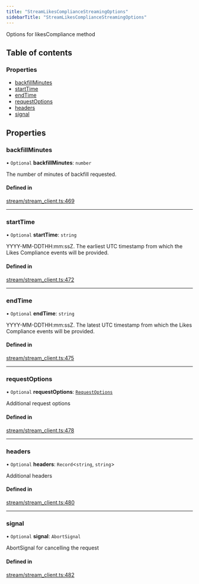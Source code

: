 ```yaml
---
title: "StreamLikesComplianceStreamingOptions"
sidebarTitle: "StreamLikesComplianceStreamingOptions"
---
```


Options for likesCompliance method

## Table of contents

### Properties

- [backfillMinutes](/xdks/typescript/reference/interfaces/StreamLikesComplianceStreamingOptions#backfillminutes)
- [startTime](/xdks/typescript/reference/interfaces/StreamLikesComplianceStreamingOptions#starttime)
- [endTime](/xdks/typescript/reference/interfaces/StreamLikesComplianceStreamingOptions#endtime)
- [requestOptions](/xdks/typescript/reference/interfaces/StreamLikesComplianceStreamingOptions#requestoptions)
- [headers](/xdks/typescript/reference/interfaces/StreamLikesComplianceStreamingOptions#headers)
- [signal](/xdks/typescript/reference/interfaces/StreamLikesComplianceStreamingOptions#signal)

## Properties

### backfillMinutes

• `Optional` **backfillMinutes**: `number`

The number of minutes of backfill requested.

#### Defined in

[stream/stream_client.ts:469](https://github.com/xdevplatform/xdk/blob/298ca9350d035e40e7c8ee0753c50052819a41e2/xdk/typescript/src/stream/stream_client.ts#L469)

___

### startTime

• `Optional` **startTime**: `string`

YYYY-MM-DDTHH:mm:ssZ. The earliest UTC timestamp from which the Likes Compliance events will be provided.

#### Defined in

[stream/stream_client.ts:472](https://github.com/xdevplatform/xdk/blob/298ca9350d035e40e7c8ee0753c50052819a41e2/xdk/typescript/src/stream/stream_client.ts#L472)

___

### endTime

• `Optional` **endTime**: `string`

YYYY-MM-DDTHH:mm:ssZ. The latest UTC timestamp from which the Likes Compliance events will be provided.

#### Defined in

[stream/stream_client.ts:475](https://github.com/xdevplatform/xdk/blob/298ca9350d035e40e7c8ee0753c50052819a41e2/xdk/typescript/src/stream/stream_client.ts#L475)

___

### requestOptions

• `Optional` **requestOptions**: [`RequestOptions`](/xdks/typescript/reference/interfaces/RequestOptions)

Additional request options

#### Defined in

[stream/stream_client.ts:478](https://github.com/xdevplatform/xdk/blob/298ca9350d035e40e7c8ee0753c50052819a41e2/xdk/typescript/src/stream/stream_client.ts#L478)

___

### headers

• `Optional` **headers**: `Record`\<`string`, `string`\>

Additional headers

#### Defined in

[stream/stream_client.ts:480](https://github.com/xdevplatform/xdk/blob/298ca9350d035e40e7c8ee0753c50052819a41e2/xdk/typescript/src/stream/stream_client.ts#L480)

___

### signal

• `Optional` **signal**: `AbortSignal`

AbortSignal for cancelling the request

#### Defined in

[stream/stream_client.ts:482](https://github.com/xdevplatform/xdk/blob/298ca9350d035e40e7c8ee0753c50052819a41e2/xdk/typescript/src/stream/stream_client.ts#L482)
